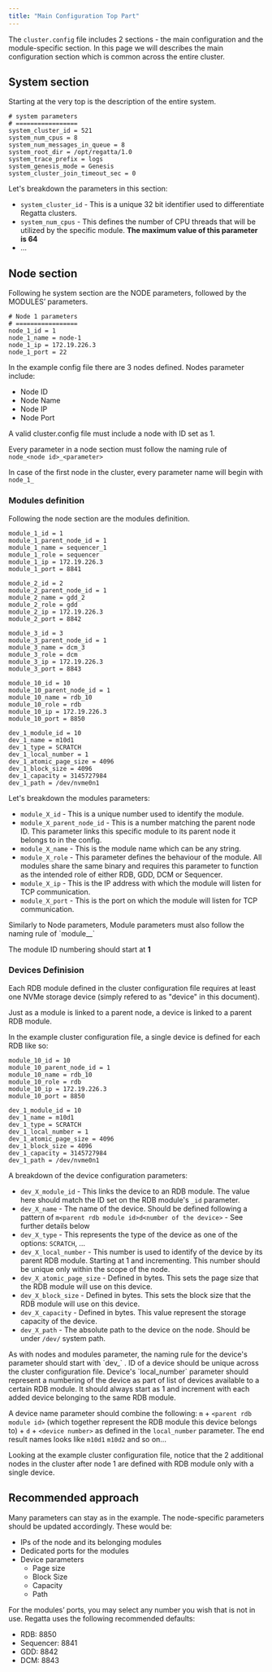 ```yaml
---
title: "Main Configuration Top Part"
---
```


The `cluster.config` file includes 2 sections - the main configuration and the module-specific section. In this page we will describes the main configuration section which is common across the entire cluster.

## System section

Starting at the very top is the description of the entire system.

``` expandable
# system parameters 
# =================
system_cluster_id = 521
system_num_cpus = 8
system_num_messages_in_queue = 8
system_root_dir = /opt/regatta/1.0
system_trace_prefix = logs
system_genesis_mode = Genesis
system_cluster_join_timeout_sec = 0
```

Let's breakdown the parameters in this section:

- `system_cluster_id` - This is a unique 32 bit identifier used to differentiate Regatta clusters.
- `system_num_cpus` - This defines the number of CPU threads that will be utilized by the specific module. **The maximum value of this parameter is 64**
- ...

## Node section

Following he system section are the NODE parameters, followed by the MODULES’ parameters. 

``` expandable
# Node 1 parameters
# =================
node_1_id = 1
node_1_name = node-1
node_1_ip = 172.19.226.3
node_1_port = 22
```

In the example config file there are 3 nodes defined. Nodes parameter include:

- Node ID
- Node Name
- Node IP
- Node Port

<Note>
  A valid cluster.config file must include a node with ID set as 1. 

  Every parameter in a node section must follow the naming rule of `node_<node id>_<parameter>` 

  In case of the first node in the cluster, every parameter name will begin with `node_1_` 
</Note>

### Modules definition

Following the node section are the modules definition. 

``` expandable
module_1_id = 1
module_1_parent_node_id = 1
module_1_name = sequencer_1
module_1_role = sequencer
module_1_ip = 172.19.226.3
module_1_port = 8841

module_2_id = 2
module_2_parent_node_id = 1
module_2_name = gdd_2
module_2_role = gdd
module_2_ip = 172.19.226.3
module_2_port = 8842

module_3_id = 3
module_3_parent_node_id = 1
module_3_name = dcm_3
module_3_role = dcm
module_3_ip = 172.19.226.3
module_3_port = 8843

module_10_id = 10
module_10_parent_node_id = 1
module_10_name = rdb_10
module_10_role = rdb
module_10_ip = 172.19.226.3
module_10_port = 8850

dev_1_module_id = 10
dev_1_name = m10d1
dev_1_type = SCRATCH
dev_1_local_number = 1
dev_1_atomic_page_size = 4096
dev_1_block_size = 4096
dev_1_capacity = 3145727984
dev_1_path = /dev/nvme0n1
```

Let's breakdown the modules parameters:

- `module_X_id` - This is a unique number used to identify the module.
- `module_X_parent_node_id` - This is a number matching the parent node ID. This parameter links this specific module to its parent node it belongs to in the config. 
- `module_X_name` - This is the module name which can be any string.
- `module_X_role` - This parameter defines the behaviour of the module. All modules share the same binary and requires this parameter to function as the intended role of either RDB, GDD, DCM or Sequencer.
- `module_X_ip` - This is the IP address with which the module will listen for TCP communication.
- `module_X_port` - This is the port on which the module will listen for TCP communication.

<Note>
  Similarly to Node parameters, Module parameters must also follow the naming rule of `module_<module id>_<parameter>` 

  The module ID numbering should start at **1**
</Note>

### Devices Definision

Each RDB module defined in the cluster configuration file requires at least one NVMe storage device (simply refered to as "device" in this document).

Just as a module is linked to a parent node, a device is linked to a parent RDB module.

In the example cluster configuration file, a single device is defined for each RDB like so:

``` expandable
module_10_id = 10
module_10_parent_node_id = 1
module_10_name = rdb_10
module_10_role = rdb
module_10_ip = 172.19.226.3
module_10_port = 8850

dev_1_module_id = 10
dev_1_name = m10d1
dev_1_type = SCRATCH
dev_1_local_number = 1
dev_1_atomic_page_size = 4096
dev_1_block_size = 4096
dev_1_capacity = 3145727984
dev_1_path = /dev/nvme0n1
```

A breakdown of the device configuration parameters:

- `dev_X_module_id` - This links the device to an RDB module. The value here should match the ID set on the RDB module's `_id` parameter.
- `dev_X_name` - The name of the device. Should be defined following a pattern of `m<parent rdb module id>d<number of the device>` - See further details below 
- `dev_X_type` - This represents the type of the device as one of the options: `SCRATCH`, ...
- `dev_X_local_number`  - This number is used to identify of the device by its parent RDB module. Starting at 1 and incrementing. This number should be unique only within the scope of the node.
- `dev_X_atomic_page_size` - Defined in bytes. This sets the page size that the RDB module will use on this device. 
- `dev_X_block_size` - Defined in bytes. This sets the block size that the RDB module will use on this device. 
- `dev_X_capacity` - Defined in bytes. This value represent the storage capacity of the device. 
- `dev_X_path` - The absolute path to the device on the node. Should be under `/dev/` system path.

<Note>
  As with nodes and modules parameter, the naming rule for the device's parameter should start with `dev_<id of the device>` . ID of a device should be unique across the cluster configuration file.
</Note>

<Info>
  Device's `local_number` parameter should represent a numbering of the device as part of list of devices available to a certain RDB module. It should always start as 1 and increment with each added device belonging to the same RDB module.
</Info>

A device name parameter should combine the following: `m` \+ `<parent rdb module id>` (which together represent the RDB module this device belongs to) \+ `d` \+ `<device number>` as defined in the `local_number` parameter. The end result names looks like `m10d1` `m10d2` and so on...

Looking at the example cluster configuration file, notice that the 2 additional nodes in the cluster after node 1 are defined with RDB module only with a single device. 

## Recommended approach

Many parameters can stay as in the example. The node-specific parameters should be updated accordingly. These would be:

- IPs of the node and its belonging modules
- Dedicated ports for the modules
- Device parameters
  - Page size
  - Block Size
  - Capacity
  - Path

For the modules’ ports, you may select any number you wish that is not in use. Regatta uses the following recommended defaults:

- RDB: 8850
- Sequencer: 8841
- GDD: 8842
- DCM: 8843